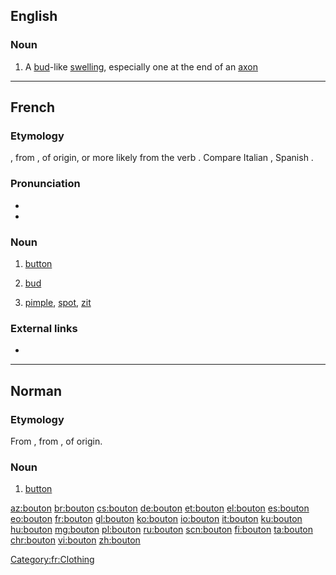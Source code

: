 {{also|Bouton}}
==English==

===Noun===
{{en-noun}}

# A [[bud]]-like [[swelling]], especially one at the end of an [[axon]]

----

==French==

===Etymology===
{{etyl|fro|fr}} {{m|fro|boton}}, from {{etyl|LL.|fr}} {{m|la|*bottōnem}}, of {{etyl|gem|fr}} origin, or more likely from the verb {{suffix|bouter|on|lang=fr}}. Compare Italian {{m|it|bottone}}, Spanish {{m|es|botón}}.

===Pronunciation===
* {{audio|Fr-bouton.ogg|audio|lang=fr}}
* {{IPA|/butɔ̃/|lang=fr}}

===Noun===
{{fr-noun|m}}

# [[button]]
# {{lb|fr|botany}} [[bud]]
# [[pimple]], [[spot]], [[zit]]

===External links===
* {{R:TLFi}}

[[Category:fr:Clothing]]

----

==Norman==

===Etymology===
From {{etyl|fro|nrf}} {{m|fro|boton}}, from {{etyl|LL.|nrf}} {{m|la|*bottōnem}}, of {{etyl|gem|nrf}} origin.

===Noun===
{{nrf-noun|m}}

# {{lb|nrf|Jersey}} [[button]]

{{catlangcode|nrf|Clothing}}

[[az:bouton]]
[[br:bouton]]
[[cs:bouton]]
[[de:bouton]]
[[et:bouton]]
[[el:bouton]]
[[es:bouton]]
[[eo:bouton]]
[[fr:bouton]]
[[gl:bouton]]
[[ko:bouton]]
[[io:bouton]]
[[it:bouton]]
[[ku:bouton]]
[[hu:bouton]]
[[mg:bouton]]
[[pl:bouton]]
[[ru:bouton]]
[[scn:bouton]]
[[fi:bouton]]
[[ta:bouton]]
[[chr:bouton]]
[[vi:bouton]]
[[zh:bouton]]